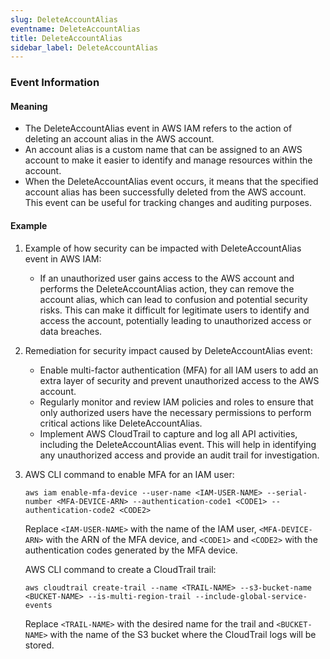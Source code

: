 ```yaml
--- 
slug: DeleteAccountAlias
eventname: DeleteAccountAlias
title: DeleteAccountAlias
sidebar_label: DeleteAccountAlias
---
```

                       
### Event Information

#### Meaning

- The DeleteAccountAlias event in AWS IAM refers to the action of deleting an account alias in the AWS account.
- An account alias is a custom name that can be assigned to an AWS account to make it easier to identify and manage resources within the account.
- When the DeleteAccountAlias event occurs, it means that the specified account alias has been successfully deleted from the AWS account. This event can be useful for tracking changes and auditing purposes.

#### Example

1. Example of how security can be impacted with DeleteAccountAlias event in AWS IAM:
   - If an unauthorized user gains access to the AWS account and performs the DeleteAccountAlias action, they can remove the account alias, which can lead to confusion and potential security risks. This can make it difficult for legitimate users to identify and access the account, potentially leading to unauthorized access or data breaches.

2. Remediation for security impact caused by DeleteAccountAlias event:
   - Enable multi-factor authentication (MFA) for all IAM users to add an extra layer of security and prevent unauthorized access to the AWS account.
   - Regularly monitor and review IAM policies and roles to ensure that only authorized users have the necessary permissions to perform critical actions like DeleteAccountAlias.
   - Implement AWS CloudTrail to capture and log all API activities, including the DeleteAccountAlias event. This will help in identifying any unauthorized access and provide an audit trail for investigation.

3. AWS CLI command to enable MFA for an IAM user:
   ```
   aws iam enable-mfa-device --user-name <IAM-USER-NAME> --serial-number <MFA-DEVICE-ARN> --authentication-code1 <CODE1> --authentication-code2 <CODE2>
   ```
   Replace `<IAM-USER-NAME>` with the name of the IAM user, `<MFA-DEVICE-ARN>` with the ARN of the MFA device, and `<CODE1>` and `<CODE2>` with the authentication codes generated by the MFA device.

   AWS CLI command to create a CloudTrail trail:
   ```
   aws cloudtrail create-trail --name <TRAIL-NAME> --s3-bucket-name <BUCKET-NAME> --is-multi-region-trail --include-global-service-events
   ```
   Replace `<TRAIL-NAME>` with the desired name for the trail and `<BUCKET-NAME>` with the name of the S3 bucket where the CloudTrail logs will be stored.


 